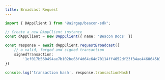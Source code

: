```yaml
---
title: Broadcast Request
---
```



<RunnableCode>

<!-- embedme ../../build-examples/broadcast-request.beacon.ts -->

```ts
import { DAppClient } from "@airgap/beacon-sdk";

// Create a new DAppClient instance
const dAppClient = new DAppClient({ name: 'Beacon Docs' })

const response = await dAppClient.requestBroadcast({
    // a valid, forged and signed transaction
    signedTransaction:
        '1ef017b560494ae7b102be63f4d64e64d70114ff4652df23f34ae4460645b3266b00641b67c32672f0b11263b89b05b51e42faa64a3f940ad8d79101904e0000c64ac48e550c2c289af4c5ce5fe52ca7ba7a91d1a411745313e154eff8d118f16c00641b67c32672f0b11263b89b05b51e42faa64a3fdc0bd9d79101bc5000000000641b67c32672f0b11263b89b05b51e42faa64a3f0085dcfbba4a00c5b4f89914c1819ccd8466f6328b74073d50406394e59fe32d89e62112fec2d5a9bc1e6787206fe50e26f90999ae3061ca76247b57e08b6e490a'
})

console.log('transaction hash', response.transactionHash)
```

<!-- embedme ../../build-examples/broadcast-request.taquito.ts -->

```ts

```

</RunnableCode>
